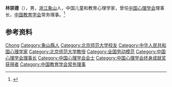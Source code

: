 '''林崇德'''（{{bd|1941年|}}），男，[[浙江|浙江]][[象山县|象山]]人，中国儿童和教育心理学家，曾任[[中国心理学会|中国心理学会]]理事长，[[中国教育学会|中国教育学会]]常务理事。<ref>{{Cite book|title=中华当代文化名人大辞典|author=张品兴, 殷登祥, 陈有进等主编|publisher=中国广播电视出版社|year=1992|isbn=9787504315137|location=北京|pages=}}</ref>

== 参考资料 ==
{{reflist}}

{{中国人物小作品}}
{{中国心理学会会士}}
{{中国心理学会终身成就奖获得者}}
{{Navboxes 
| title  = 林崇德在[[中国教育学会|中国教育学会]]的职务
| list1  =
{{中国教育学会第五届理事会}}
{{中国教育学会第六届理事会}}
{{中国教育学会第七届理事会}}
}}

{{Authority control}}
{{DEFAULTSORT:Lin林}}
[[Category:林姓|Chong]]
[[Category:象山縣人|Category:象山縣人]]
[[Category:北京师范大学校友|Category:北京师范大学校友]]
[[Category:中华人民共和国心理学家|Category:中华人民共和国心理学家]]
[[Category:北京师范大学教授|Category:北京师范大学教授]]
[[Category:全国劳动模范|Category:全国劳动模范]]
[[Category:中国心理学会理事长|Category:中国心理学会理事长]]
[[Category:中国心理学会会士|Category:中国心理学会会士]]
[[Category:中国心理学会终身成就奖获得者|Category:中国心理学会终身成就奖获得者]]
[[Category:中国教育学会常务理事|Category:中国教育学会常务理事]]
